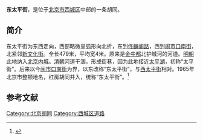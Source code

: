 {{Coord|39.90171|116.36026|type:landmark_region:CN-11_source:GoogleMaps|display=title}}
'''东太平街'''，是位于[[北京市|北京市]][[西城区|西城区]]中部的一条胡同。

==简介==
东太平街为东西走向，西部略微呈弧形向北折，东到[[佟麟阁路|佟麟阁路]]，西到[[闹市口南街|闹市口南街]]，北紧邻[[新文化街|新文化街]]。全长479米，平均宽4米。原来是[[金中都|金中都]]北护城河的河道。[[明朝|明朝]]此地纳入[[北京内城|北京内城]]。[[清朝|清朝]]河道干涸，形成街巷，因为此地接近[[太平湖_(复兴门)|太平湖]]，初称“太平街”。后来以今[[闹市口南街|闹市口南街]]为界，以东改称“东太平街”，与[[西太平街_(北京)|西太平街]]相对。1965年北京市整顿地名，杠房胡同并入，统称“东太平街”。<ref>{{Cite web |url=http://www.bjdclib.com/subdb/laneculture/lane/200907/t20090702_3986.html |title=东太平街，东华流韵，2009-07-02 |accessdate=2015-03-07 |archive-date=2015-04-02 |archive-url=https://web.archive.org/web/20150402161623/http://www.bjdclib.com/subdb/laneculture/lane/200907/t20090702_3986.html |dead-url=no }}</ref>

==参考文献==
{{reflist}}

[[Category:北京胡同|Category:北京胡同]]
[[Category:西城区道路|Category:西城区道路]]